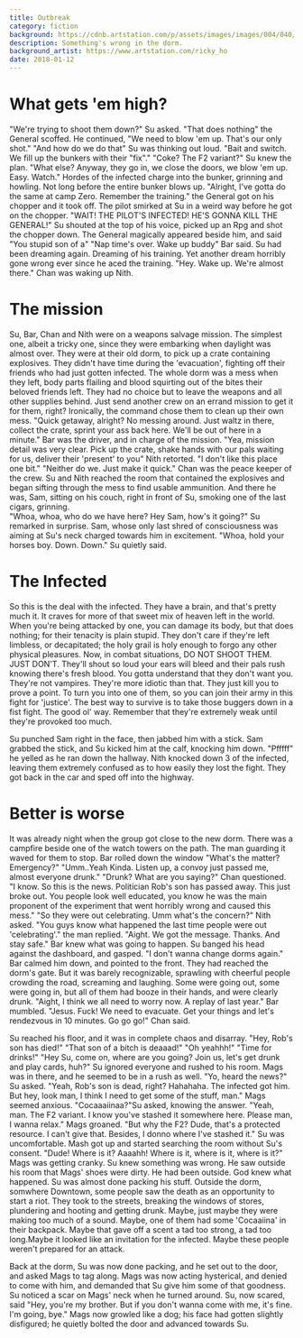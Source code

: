 ```yaml
---
title: Outbreak
category: fiction
background: https://cdnb.artstation.com/p/assets/images/images/004/040/769/large/ricky-ho-zombie-alley.jpg?1479754248
description: Something's wrong in the dorm.
background_artist: https://www.artstation.com/ricky_ho
date: 2018-01-12
---
```


# What gets 'em high?

"We're trying to shoot them down?" Su asked.
"That does nothing" the General scoffed.
He continued, "We need to blow 'em up. That's our only shot."
"And how do we do that" Su was thinking out loud.
"Bait and switch. We fill up the bunkers with their "fix"."
"Coke? The F2 variant?" Su knew the plan.
"What else? Anyway, they go in, we close the doors, we blow 'em up. Easy. Watch."
Hordes of the infected charge into the bunker, grinning and howling. Not long before the entire bunker blows up.
"Alright, I've gotta do the same at camp Zero. Remember the training." the General got on his chopper and it took off.
The pilot smirked at Su in a weird way before he got on the chopper.
"WAIT! THE PILOT'S INFECTED! HE'S GONNA KILL THE GENERAL!" Su shouted at the top of his voice, picked up an Rpg and shot the chopper down.
The General magically appeared beside him, and said "You stupid son of a"
"Nap time's over. Wake up buddy" Bar said.
Su had been dreaming again. Dreaming of his training. Yet another dream horribly gone wrong ever since he aced the training.
"Hey. Wake up. We're almost there." Chan was waking up Nith.

# The mission

Su, Bar, Chan and Nith were on a weapons salvage mission. The simplest one, albeit a tricky one, since they were embarking when
daylight was almost over. They were at their old dorm, to pick up a crate containing explosives. They didn't have time during the
'evacuation', fighting off their friends who had just gotten infected. The whole dorm was a mess when they left, body parts flailing and blood squirting out of the bites their beloved friends left. They had no choice but to leave the weapons and all other supplies behind. Just send another crew on an errand mission to get it for them, right? Ironically, the command chose them to clean up their own mess.
"Quick getaway, alright? No messing around. Just waltz in there, collect the crate, sprint your ass back here. We'll be out of here in a minute." Bar was the driver, and in charge of the mission.
"Yea, mission detail was very clear. Pick up the crate, shake hands with our pals waiting for us, deliver their 'present' to you" Nith retorted. "I don't like this place one bit."
"Neither do we. Just make it quick." Chan was the peace keeper of the crew.
Su and Nith reached the room that contained the explosives and began sifting through the mess to find usable ammunition. And there he was, Sam, sitting on his couch, right in front of Su, smoking one of the last cigars, grinning.  
"Whoa, whoa, who do we have here? Hey Sam, how's it going?" Su remarked in surprise.
Sam, whose only last shred of consciousness was aiming at Su's neck charged towards him in
excitement.
"Whoa, hold your horses boy. Down. Down." Su quietly said.

# The Infected

So this is the deal with the infected. They have a brain, and that's pretty much it. It craves
for more of that sweet mix of heaven left in the world. When you're being attacked by one, you can damage its body, but that does nothing; for their tenacity is plain stupid. They don't care if they're left limbless, or decapitated; the holy grail is holy enough to forgo any other physical pleasures.
Now, in combat situations, DO NOT SHOOT THEM. JUST DON'T. They'll shout so loud your ears will bleed and their pals rush knowing there's fresh blood. You gotta understand that they don't want you.
They're not vampires. They're more idiotic than that. They just kill you to prove a point. To turn you
into one of them, so you can join their army in this fight for 'justice'.
The best way to survive is to take those buggers down in a fist fight. The good ol' way. Remember that they're extremely weak until they're provoked too much.

Su punched Sam right in the face, then jabbed him with a stick. Sam grabbed the stick, and Su kicked him at the calf, knocking him down.
"Pfffff" he yelled as he ran down the hallway.
Nith knocked down 3 of the infected, leaving them extremely confused as to how easily they lost the fight.
They got back in the car and sped off into the highway.

# Better is worse

It was already night when the group got close to the new dorm. There was a campfire beside one of the watch towers on the path. The man guarding it waved for them to stop.
Bar rolled down the window "What's the matter? Emergency?"
"Umm..Yeah Kinda. Listen up, a convoy just passed me, almost everyone drunk."
"Drunk? What are you saying?" Chan questioned.
"I know. So this is the news. Politician Rob's son has passed away. This just broke out. You people look well educated, you know he was the main proponent of the experiment that went horribly wrong and caused this mess."
"So they were out celebrating. Umm what's the concern?" Nith asked.
"You guys know what happened the last time people were out 'celebrating'." the man replied.
"Aight. We got the message. Thanks. And stay safe." Bar knew what was going to happen.
Su banged his head against the dashboard, and gasped. "I don't wanna change dorms again."
Bar calmed him down, and pointed to the front. They had reached the dorm's gate. But it was barely recognizable, sprawling with cheerful people crowding the road, screaming and laughing. Some were going out, some were going in, but all of them had booze in their hands, and were clearly drunk.
"Aight, I think we all need to worry now. A replay of last year." Bar mumbled.
"Jesus. Fuck! We need to evacuate. Get your things and let's rendezvous in 10 minutes. Go go go!" Chan said.

Su reached his floor, and it was in complete chaos and disarray.
"Hey, Rob's son has died!"
"That son of a bitch is deaaad!"
"Oh yeahhh!"
"Time for drinks!"
"Hey Su, come on, where are you going? Join us, let's get drunk and play cards, huh?"
Su ignored everyone and rushed to his room. Mags was in there, and he seemed to be in a rush as well.
"Yo, heard the news?" Su asked.
"Yeah, Rob's son is dead, right? Hahahaha. The infected got him. But hey, look man, I think I need to get some of the stuff, man." Mags seemed anxious.
"Cocaaaiinaa?"Su asked, knowing the answer.
"Yeah, man. The F2 variant. I know you've stashed it somewhere here. Please man, I wanna relax." Mags groaned.
"But why the F2? Dude, that's a protected resource. I can't give that. Besides, I donno where I've stashed it." Su was uncomfortable.
Mash got up and started searching the room without Su's consent.
"Dude! Where is it? Aaaahh! Where is it, where is it, where is it?" Mags was getting cranky.
Su knew something was wrong. He saw outside his room that Mags' shoes were dirty. He had been outside. God knew what happened. Su was almost done packing his stuff.
Outside the dorm, somwhere Downtown, some people saw the death as an opportunity to start a riot. They took to the streets, breaking the windows of stores, plundering and hooting and getting drunk.
Maybe, just maybe they were making too much of a sound. Maybe, one of them had some 'Cocaaiina' in their backpack. Maybe that gave off a scent a tad too strong, a tad too long.Maybe it looked like an invitation for the infected. Maybe these people weren't prepared for an attack.

Back at the dorm, Su was now done packing, and he set out to the door, and asked Mags to tag along.
Mags was now acting hysterical, and denied to come with him, and demanded that Su give him some of that goodness.
Su noticed a scar on Mags' neck when he turned around.
Su, now scared, said "Hey, you're my brother. But if you don't wanna come with me, it's fine. I'm going, bye."
Mags now growled like a dog; his face had gotten slightly disfigured; he quietly bolted the door and advanced towards Su.
